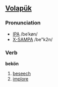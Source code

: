 ==[[Volapük]]==

===Pronunciation===
*[[w:IPA|IPA]] /beˈkøn/
*[[w:X-SAMPA|X-SAMPA]] /be"k2n/

===Verb=== 
'''bekön''' 

# [[beseech]]
# [[implore]]